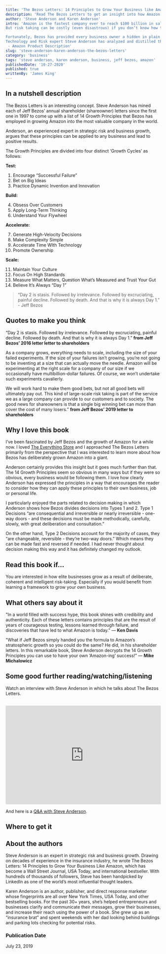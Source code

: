 ```yaml
---
title: 'The Bezos Letters: 14 Principles to Grow Your Business like Amazon'
description: 'Read The Bezos Letters to get an insight into how Amazon grew to become the most valuable company in the world, and how you can apply the same approach to you own life and business.'
author: 'Steve Anderson and Karen Anderson'
intro: 'Amazon is the fastest company ever to reach $100 billion in sales and they didn’t reach that landmark by staying in their comfort zone. Risk taking is the key that unlocked the door to growth at Amazon, but those risks were (and are) intentional, calculated, and strategic. Jeff Bezos, has always linked experimentation and failure with growth and success.
But risk taking can be costly (even disastrous) if you don’t know how to use it to your advantage. 

Fortunately, Bezos has provided every business owner a hidden in plain sight roadmap for how he grew Amazon through his Letter to Shareholders (or as he named them, share owners) that he has written annually for the past 20 years.
Technology and Risk expert Steve Anderson has analyzed and distilled these letters to reveal the key 14 Growth Principles that unlock the lessons, mindset, and steps Bezos has used to make Amazon the massive success it is today.
 - Amazon Product Description'
slug: 'steve-anderson-karen-anderson-the-bezos-letters'
category: 'business'
tags: 'steve anderson, karen anderson, business, jeff bezos, amazon'
publishedDate: '10-27-2020'
published: true
writtenBy: 'James King'
---
```



## In a nutshell description

The Bezos Letters is an interesting concept. Steve Anderson has mined each of Jeff Bezos’ annual shareholder (shareowner) letters since the first one in 1997 to come up with a list of 14 Growth Principles that Bezos has employed in growing Amazon into the most valuable company in the world. 

Anderson, an experienced expert in strategic risk and business growth, argues that these principles can be applied to any business and lead to positive results.

The Growth Principles are divided into four distinct ‘Growth Cycles’ as follows:

**Test:** 

1. Encourage “Successful Failure”
2. Bet on Big Ideas
3. Practice Dynamic Invention and Innovation

**Build:**

4. Obsess Over Customers
5. Apply Long-Term Thinking
6. Understand Your Flywheel

**Accelerate:**

7. Generate High-Velocity Decisions
8. Make Complexity Simple
9. Accelerate Time WIth Technology
10. Promote Ownership

**Scale:**

11. Maintain Your Culture
12. Focus On High Standards
13. Measure What Matters, Question What’s Measured and Trust Your Gut
14. Believe It’s Always “Day 1”

> “Day 2 is stasis. Followed by irrelevance. Followed by excruciating, painful decline. 
> Followed by death. And that is why it is always Day 1.” - Jeff Bezos

## Quotes to make you think

“Day 2 is stasis. Followed by irrelevance. Followed by excruciating, painful decline. Followed by death. And that is why it is always Day 1.” **from Jeff Bezos’ 2016 letter letter to shareholders**

As a company grows, everything needs to scale, including the size of your failed experiments. If the size of your failures isn’t growing, you’re not going to be inventing at a size that can actually move the needle. Amazon will be experimenting at the right scale for a company of our size if we occasionally have multibillion-dollar failures. Of course, we won’t undertake such experiments cavalierly. 

We will work hard to make them good bets, but not all good bets will ultimately pay out. This kind of large-scale risk taking is part of the service we as a large company can provide to our customers and to society. The good news for shareowners is that a single big winning bet can more than cover the cost of many losers.” **from Jeff Bezos’ 2019 letter to shareholders**

## Why I love this book

I’ve been fascinated by Jeff Bezos and the growth of Amazon for a while now. I loved [The Everything Store](https://www.amazon.com/Everything-Store-Jeff-Bezos-Amazon/dp/0316219282/ref=as_li_ss_tl?crid=2CFNRE9TFFAOB&dchild=1&keywords=the+everything+store&qid=1603797245&sprefix=the+everything+s,aps,249&sr=8-1&linkCode=ll1&tag=paperbacktrav-20&linkId=bd740d714b5004c557a4d1830bbf05ca&language=en_US) and I approached The Bezos Letters primarily from the perspective that I was interested to learn more about how Bezos has deliberately grown Amazon into a giant. 

Anderson certainly provides this insight but it goes much further than that. The 14 Growth Principles seem so obvious in many ways but if they were so obvious, every business would be following them. I love how clearly Anderson has expressed the principles in a way that encourages the reader to consider how they can apply these principles to their own business, job or personal life. 

I particularly enjoyed the parts related to decision making in which Anderson shows how Bezos divides decisions into Types 1 and 2. Type 1 Decisions “are consequential and irreversible or nearly irreversible - one-way doors - and these decisions must be made methodically, carefully, slowly, with great deliberation and consultation.” 

On the other hand, Type 2 Decisions account for the majority of cases, they “are changeable, reversible - they’re two-way doors.” Which means they can be made fast and reversed if needed. I had never thought about decision making this way and it has definitely changed my outlook.


## Read this book if…

You are interested in how elite businesses grow as a result of deliberate, coherent and intelligent risk-taking. Especially if you would benefit from learning a framework to grow your own business.

## What others say about it

"In a world filled with success hype, this book shines with credibility and authenticity. Each of these letters contains principles that are the result of years of courageous testing, lessons learned through failure, and discoveries that have led to what Amazon is today.” — **Ken Davis**

"What if Jeff Bezos simply handed you the formula to Amazon’s stratospheric growth so you could do the same? He did, in his shareholder letters. In this remarkable book, Steve Anderson decrypts the 14 Growth Principles you can use to have your own ‘Amazon-ing’ success!" — **Mike Michalowicz**

## Some good further reading/watching/listening

Watch an interview with Steve Anderson in which he talks about The Bezos Letters.

<br />
<iframe
  width="100%"
  height="320px"
  src="https://www.youtube.com/embed/Sn_Z1IG8_zk"
  frameBorder="0"
  allow="accelerometer; autoplay; encrypted-media; gyroscope; picture-in-picture"
  allowFullScreen
></iframe>

And here is a [Q&A with Steve Anderson](https://www.chisel.ai/blog/interview-with-steve-anderson).


## Where to get it

<AmazonCta
  bookSummary
  link="https://www.amazon.com/Bezos-Letters-Principles-Business-Amazon/dp/1642793329/ref=as_li_ss_tl?dchild=1&keywords=the+bezos+letter&qid=1603790301&sr=8-1&linkCode=ll1&tag=paperbacktrav-20&linkId=251c727bdb2ef89504457029308f0593&language=en_US"
/>


## About the authors

Steve Anderson is an expert in strategic risk and business growth. Drawing on decades of experience in the insurance industry, he wrote The Bezos Letters: 14 Principles to Grow Your Business Like Amazon, which has become a Wall Street Journal, USA Today, and international bestseller. With hundreds of thousands of followers, Steve has been handpicked by LinkedIn as one of the world’s most influential thought leaders.

Karen Anderson is an author, publisher, and direct response marketer whose fingerprints are all over New York Times, USA Today, and other bestselling books. For the past 30+ years, she’s helped entrepreneurs and businesses clarify and communicate their messages, grow their businesses, and increase their reach using the power of a book. She grew up as an “insurance brat” and spent weekends with her dad looking behind buildings and parking lots checking for potential risks.

### Publication Date

July 23, 2019
